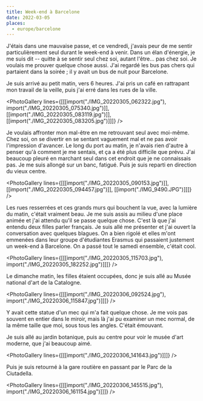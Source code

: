 ```yaml
---
title: Week-end à Barcelone
date: 2022-03-05
places:
  - europe/barcelone
---
```


J'étais dans une mauvaise passe, et ce vendredi, j'avais peur de me sentir particulièrement seul durant le week-end à venir. Dans un élan d'énergie, je me suis dit -- quitte à se sentir seul chez soi, autant l'être... pas chez soi. Je voulais me prouver quelque chose aussi. J'ai regardé les bus pas chers qui partaient dans la soirée ; il y avait un bus de nuit pour Barcelone.

Je suis arrivé au petit matin, vers 6 heures. J'ai pris un café en rattrapant mon travail de la veille, puis j'ai erré dans les rues de la ville.

<PhotoGallery
	lines={[[[import("./IMG_20220305_062322.jpg"), import("./IMG_20220305_075340.jpg")]], [[import("./IMG_20220305_083119.jpg")]], [[import("./IMG_20220305_083205.jpg")]]]}
/>

Je voulais affronter mon mal-être en me retrouvant seul avec moi-même. Chez soi, on se divertir en se sentant vaguement mal et ne pas avoir l'impression d'avancer. Le long du port au matin, je n'avais rien d'autre à penser qu'à comment je me sentais, et ça a été plus difficile que prévu. J'ai beaucoup pleuré en marchant seul dans cet endroit que je ne connaissais pas. Je me suis allongé sur un banc, fatigué. Puis je suis reparti en direction du vieux centre.

<PhotoGallery
	lines={[[[import("./IMG_20220305_090153.jpg")]], [[import("./IMG_20220305_094457.jpg")]], [[import("./IMG_9490.JPG")]]]}
/>

Les rues resserrées et ces grands murs qui bouchent la vue, avec la lumière du matin, c'était vraiment beau. Je me suis assis au milieu d'une place animée et j'ai attendu qu'il se passe quelque chose. C'est là que j'ai entendu deux filles parler français. Je suis allé me présenter et j'ai ouvert la conversation avec quelques blagues. On a bien rigolé et elles m'ont emmenées dans leur groupe d'étudiantes Erasmus qui passaient justement un week-end à Barcelone. On a passé tout le samedi ensemble, c'était cool.

<PhotoGallery
	lines={[[[import("./IMG_20220305_115703.jpg"), import("./IMG_20220305_182252.jpg")]]]}
/>

Le dimanche matin, les filles étaient occupées, donc je suis allé au Musée national d'art de la Catalogne.

<PhotoGallery
	lines={[[[import("./IMG_20220306_092524.jpg"), import("./IMG_20220306_115847.jpg")]]]}
/>

Y avait cette statue d'un mec qui m'a fait quelque chose. Je me vois pas souvent en entier dans le miroir, mais là j'ai pu examiner un mec normal, de la même taille que moi, sous tous les angles. C'était émouvant.

Je suis allé au jardin botanique, puis au centre pour voir le musée d'art moderne, que j'ai beaucoup aimé.

<PhotoGallery
	lines={[[[import("./IMG_20220306_141643.jpg")]]]}
/>

Puis je suis retourné à la gare routière en passant par le Parc de la Ciutadella.

<PhotoGallery
	lines={[[[import("./IMG_20220306_145515.jpg"), import("./IMG_20220306_161154.jpg")]]]}
/>
